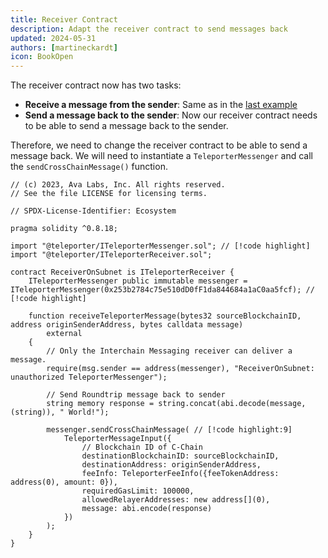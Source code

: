 ```yaml
---
title: Receiver Contract
description: Adapt the receiver contract to send messages back
updated: 2024-05-31
authors: [martineckardt]
icon: BookOpen
---
```


The receiver contract now has two tasks: 

- **Receive a message from the sender**: Same as in the [last example](/course/interchain-messaging/04-icm-basics/05-receiving-a-message)
- **Send a message back to the sender**: Now our receiver contract needs to be able to send a message back to the sender.

Therefore, we need to change the receiver contract to be able to send a message back. We will need to instantiate a `TeleporterMessenger` and call the `sendCrossChainMessage()` function. 

```solidity title="src/1-send-roundtrip/receiverOnSubnet.sol"
// (c) 2023, Ava Labs, Inc. All rights reserved.
// See the file LICENSE for licensing terms.

// SPDX-License-Identifier: Ecosystem

pragma solidity ^0.8.18;

import "@teleporter/ITeleporterMessenger.sol"; // [!code highlight]
import "@teleporter/ITeleporterReceiver.sol";

contract ReceiverOnSubnet is ITeleporterReceiver {
    ITeleporterMessenger public immutable messenger = ITeleporterMessenger(0x253b2784c75e510dD0fF1da844684a1aC0aa5fcf); // [!code highlight]

    function receiveTeleporterMessage(bytes32 sourceBlockchainID, address originSenderAddress, bytes calldata message)
        external
    {
        // Only the Interchain Messaging receiver can deliver a message.
        require(msg.sender == address(messenger), "ReceiverOnSubnet: unauthorized TeleporterMessenger");

        // Send Roundtrip message back to sender
        string memory response = string.concat(abi.decode(message, (string)), " World!");

        messenger.sendCrossChainMessage( // [!code highlight:9]
            TeleporterMessageInput({
                // Blockchain ID of C-Chain
                destinationBlockchainID: sourceBlockchainID,
                destinationAddress: originSenderAddress,
                feeInfo: TeleporterFeeInfo({feeTokenAddress: address(0), amount: 0}),
                requiredGasLimit: 100000,
                allowedRelayerAddresses: new address[](0),
                message: abi.encode(response)
            })
        );
    }
}
```

